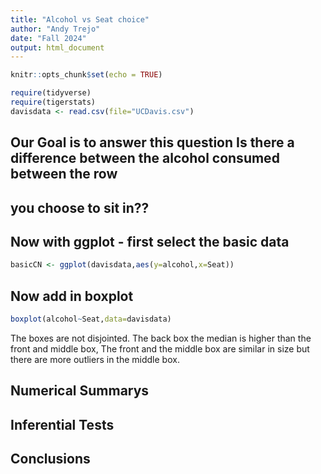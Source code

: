 ```yaml
---
title: "Alcohol vs Seat choice"
author: "Andy Trejo"
date: "Fall 2024"
output: html_document
---
```


```r
knitr::opts_chunk$set(echo = TRUE)
```

```r
require(tidyverse)
require(tigerstats)
davisdata <- read.csv(file="UCDavis.csv")
```
## Our Goal is to answer this question Is there a difference between the alcohol consumed between the row
## you choose to sit in??

## Now with ggplot - first select the basic data

```r
basicCN <- ggplot(davisdata,aes(y=alcohol,x=Seat))
```
## Now add in boxplot

```r
boxplot(alcohol~Seat,data=davisdata)
```
  
 The boxes are not disjointed. The back box the median is higher than the front and middle box, The front and the middle box are similar in size but there are more outliers in the middle box.
 

## Numerical Summarys 

## Inferential Tests

## Conclusions


